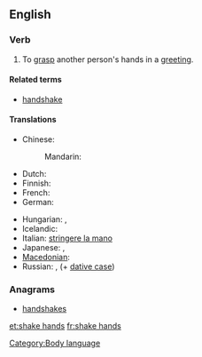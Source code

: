 ==English==

===Verb===
{{en-verb|shakes hands|shaking hands|shook hands|shaken hands}}

# To [[grasp]] another person's hands in a [[greeting]].

====Related terms====
* [[handshake]]

====Translations====
{{trans-top|grasp another person's hands in a greeting}}
* Chinese:
*: Mandarin: {{t|zh|握手|tr=wòshǒu|sc=Hani}}
* Dutch: {{t|nl|handen schudden}}
* Finnish: {{t+|fi|kätellä}}
* French: {{t|fr|serrer la main}}
* German: {{t|de|Hände schütteln}}
{{trans-mid}}
* Hungarian: {{t-|hu|kezet ráz}},  {{t-|hu|kezet fog}}
* Icelandic: {{t-|is|takast í hendur}}
* Italian: [[stringere la mano]]
* Japanese: {{t|ja|握手|alt=握手する|tr=あくしゅする, akushu-suru}}, {{t|ja|ハンドシェークする|tr=handoshēku-suru}}
* [[Macedonian]]: {{t|mk|се ракува|tr=se rákuva}}
* Russian: {{t|ru|пожимать руку|tr=požimát’ rúku|sc=Cyrl}} {{impf}}, {{t|ru|пожать руку|tr=požát’ rúku|sc=Cyrl}} {{pf.}} (+ [[dative case]])
{{trans-bottom}}

===Anagrams===
* [[handshakes#English|handshakes]]

[[Category:Body language]]

[[et:shake hands]]
[[fr:shake hands]]